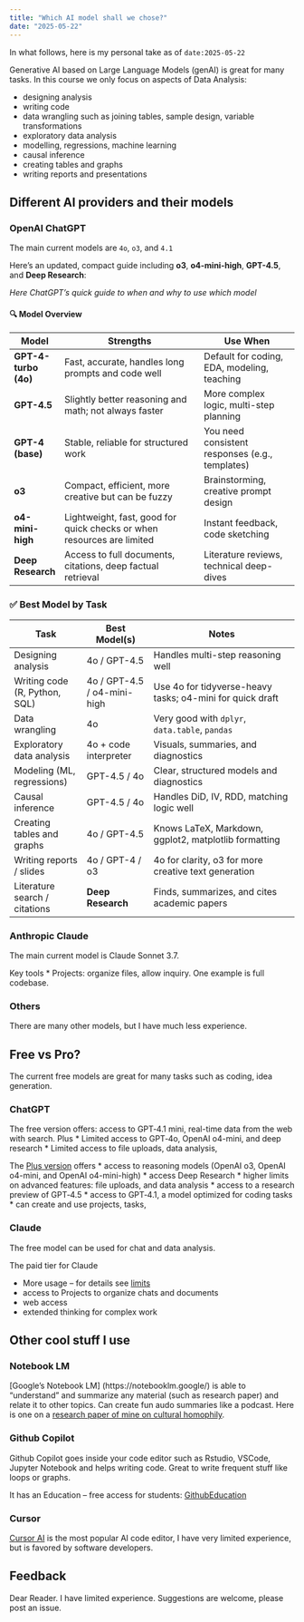 ```yaml
---
title: "Which AI model shall we chose?"
date: "2025-05-22"
---
```


In what follows, here is my personal take as of `date:2025-05-22`

Generative AI based on Large Language Models (genAI) is great for many tasks. In this course we only focus on aspects of Data Analysis:

* designing analysis
* writing code
* data wrangling such as joining tables, sample design, variable transformations
* exploratory data analysis
* modelling, regressions, machine learning
* causal inference
* creating tables and graphs
* writing reports and presentations


## Different AI providers and their models

### OpenAI ChatGPT

The main current models are `4o`, `o3`, and `4.1`

Here's an updated, compact guide including **o3**, **o4-mini-high**, **GPT-4.5**, and **Deep Research**:

*Here ChatGPT's quick guide to when and why to use which model*

#### 🔍 **Model Overview**

| **Model**            | **Strengths**                                                          | **Use When**                                    |
| -------------------- | ---------------------------------------------------------------------- | ----------------------------------------------- |
| **GPT-4-turbo (4o)** | Fast, accurate, handles long prompts and code well                     | Default for coding, EDA, modeling, teaching     |
| **GPT-4.5**          | Slightly better reasoning and math; not always faster                  | More complex logic, multi-step planning         |
| **GPT-4 (base)**     | Stable, reliable for structured work                                   | You need consistent responses (e.g., templates) |
| **o3**               | Compact, efficient, more creative but can be fuzzy                     | Brainstorming, creative prompt design           |
| **o4-mini-high**     | Lightweight, fast, good for quick checks or when resources are limited | Instant feedback, code sketching                |
| **Deep Research**    | Access to full documents, citations, deep factual retrieval            | Literature reviews, technical deep-dives        |


### ✅ **Best Model by Task**

| **Task**                      | **Best Model(s)**           | **Notes**                                                 |
| ----------------------------- | --------------------------- | --------------------------------------------------------- |
| Designing analysis            | 4o / GPT-4.5                | Handles multi-step reasoning well                         |
| Writing code (R, Python, SQL) | 4o / GPT-4.5 / o4-mini-high | Use 4o for tidyverse-heavy tasks; o4-mini for quick draft |
| Data wrangling                | 4o                          | Very good with `dplyr`, `data.table`, `pandas`            |
| Exploratory data analysis     | 4o + code interpreter       | Visuals, summaries, and diagnostics                       |
| Modeling (ML, regressions)    | GPT-4.5 / 4o                | Clear, structured models and diagnostics                  |
| Causal inference              | GPT-4.5 / 4o                | Handles DiD, IV, RDD, matching logic well                 |
| Creating tables and graphs    | 4o / GPT-4.5                | Knows LaTeX, Markdown, ggplot2, matplotlib formatting     |
| Writing reports / slides      | 4o / GPT-4 / o3             | 4o for clarity, o3 for more creative text generation      |
| Literature search / citations | **Deep Research**           | Finds, summarizes, and cites academic papers              |




### Anthropic Claude

The main current model is Claude Sonnet 3.7. 

Key tools
* Projects: organize files, allow inquiry. One example is full codebase. 

### Others

There are many other models, but I have much less experience. 

## Free vs Pro? 

The current free models are great for many tasks such as coding, idea generation.

### ChatGPT

The free version offers: access to GPT‑4.1 mini, real-time data from the web with search. Plus
* Limited access to GPT‑4o, OpenAI o4-mini, and deep research
* Limited access to file uploads, data analysis,

The [Plus version](https://openai.com/chatgpt/pricing/) offers
* access to reasoning models  (OpenAI o3, OpenAI o4-mini, and OpenAI o4-mini-high)
* access Deep Research
* higher limits on advanced features:  file uploads, and data analysis
* access to a research preview of GPT‑4.5
* access to GPT‑4.1, a model optimized for coding tasks
* can create and use projects, tasks, 

### Claude

The free model can be used for chat and data analysis. 

The paid tier for Claude

* More usage -- for details see [limits](https://support.anthropic.com/en/articles/9797557-usage-limit-best-practices)
* access to Projects to organize chats and documents
* web access
* extended thinking for complex work

## Other cool stuff I use

### Notebook LM

[Google's Notebook LM] (https://notebooklm.google/) is able to "understand" and summarize any material (such as research paper) and relate it to other topics. Can create fun audo summaries like a podcast. Here is one on a [research paper of mine on cultural homophily](https://notebooklm.google.com/notebook/655d48f9-bff7-4ac3-908b-5b9bc48e5be4/audio). 

### Github Copilot

Github Copilot goes inside your code editor such as Rstudio, VSCode, Jupyter Notebook and helps writing code. Great to write frequent stuff like loops or graphs. 

It has an Education -- free access for students: [GithubEducation](https://github.com/education/students)

### Cursor 

[Cursor AI](https://www.cursor.com/) is the most popular AI code editor, I have very limited experience, but is favored by software developers. 

## Feedback
Dear Reader. I have limited experience. Suggestions are welcome, please post an issue.